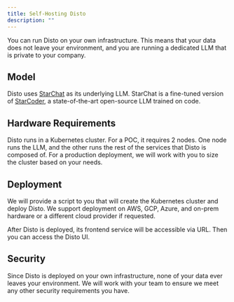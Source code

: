```yaml
---
title: Self-Hosting Disto
description: ""
---
```


You can run Disto on your own infrastructure. This means that your data does not leave your environment, and you are running a dedicated LLM that is private to your company.

## Model

Disto uses [StarChat](https://huggingface.co/HuggingFaceH4/starchat-beta) as its underlying LLM. StarChat is a fine-tuned version of [StarCoder](https://huggingface.co/bigcode/starcoderbase), a state-of-the-art open-source LLM trained on code.

## Hardware Requirements

Disto runs in a Kubernetes cluster. For a POC, it requires 2 nodes. One node runs the LLM, and the other runs the rest of the services that Disto is composed of. For a production deployment, we will work with you to size the cluster based on your needs.

## Deployment

We will provide a script to you that will create the Kubernetes cluster and deploy Disto. We support deployment on AWS, GCP, Azure, and on-prem hardware or a different cloud provider if requested.

After Disto is deployed, its frontend service will be accessible via URL. Then you can access the Disto UI.

## Security

Since Disto is deployed on your own infrastructure, none of your data ever leaves your environment. We will work with your team to ensure we meet any other security requirements you have.
